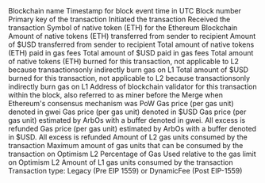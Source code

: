 <ParamField path="blockchain">
Blockchain name
</ParamField>
<ParamField path="block_time">
Timestamp for block event time in UTC
</ParamField>
<ParamField path="block_number">
Block number
</ParamField>
<ParamField path="tx_hash">
Primary key of the transaction
</ParamField>
<ParamField path="tx_sender">
Initiated the transaction
</ParamField>
<ParamField path="tx_receiver">
Received the transaction
</ParamField>
<ParamField path="native_token_symbol">
Symbol of native token (ETH) for the Ethereum Blockchain
</ParamField>
<ParamField path="tx_amount_native">
Amount of native tokens (ETH) transferred from sender to recipient
</ParamField>
<ParamField path="tx_amount_usd">
Amount of $USD transferred from sender to recipient
</ParamField>
<ParamField path="tx_fee_native">
Total amount of native tokens (ETH) paid in gas fees
</ParamField>
<ParamField path="tx_fee_usd">
Total amount of $USD paid in gas fees
</ParamField>
<ParamField path="burned_native">
Total amount of native tokens (ETH) burned for this transaction, not applicable to L2 because transactionsonly indirectly burn gas on L1
</ParamField>
<ParamField path="burned_usd">
Total amount of $USD burned for this transaction, not applicable to L2 because transactionsonly indirectly burn gas on L1
</ParamField>
<ParamField path="validator">
Address of blockchain validator for this transaction within the block, also referred to as miner before the Merge when Ethereum&#x27;s consensus mechanism was PoW
</ParamField>
<ParamField path="gas_price_gwei">
Gas price (per gas unit) denoted in gwei
</ParamField>
<ParamField path="gas_price_usd">
Gas price (per gas unit) denoted in $USD
</ParamField>
<ParamField path="gas_price_bid_gwei">
Gas price (per gas unit) estimated by ArbOs with a buffer denoted in gwei. All excess is refunded
</ParamField>
<ParamField path="gas_price_bid_usd">
Gas price (per gas unit) estimated by ArbOs with a buffer denoted in $USD. All excess is refunded
</ParamField>
<ParamField path="gas_used">
Amount of L2 gas units consumed by the transaction
</ParamField>
<ParamField path="gas_limit">
Maximum amount of gas units that can be consumed by the transaction on Optimism L2
</ParamField>
<ParamField path="gas_usage_percent">
Percentage of Gas Used relative to the gas limit on Optimism L2
</ParamField>
<ParamField path="l1_gas_used">
Amount of L1 gas units consumed by the transaction
</ParamField>
<ParamField path="type">
Transaction type: Legacy (Pre EIP 1559) or DynamicFee (Post EIP-1559)
</ParamField>
